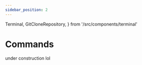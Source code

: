 ```yaml
---
sidebar_position: 2
---
```


  Terminal,
  GitCloneRepository,
 } from '/src/components/terminal'

# Commands

under construction lol

<Terminal command={GitCloneRepository} />
<br />
